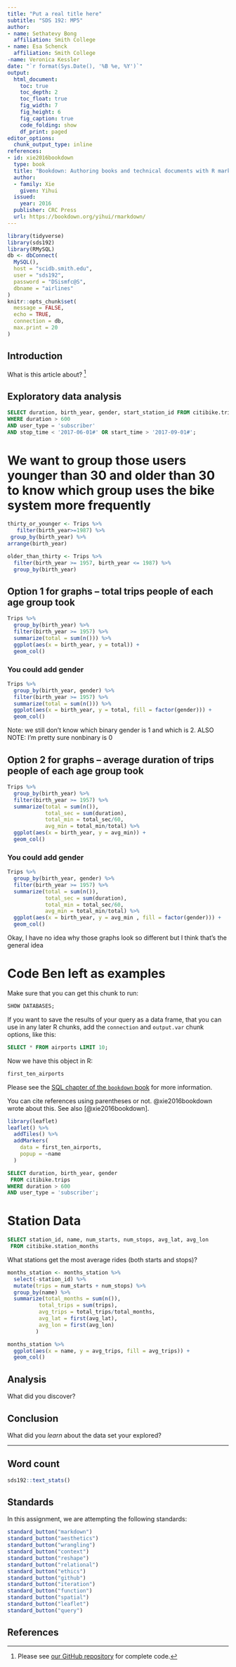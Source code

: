 ```yaml
---
title: "Put a real title here"
subtitle: "SDS 192: MP5"
author: 
- name: Sethatevy Bong
  affiliation: Smith College
- name: Esa Schenck
  affiliation: Smith College
-name: Veronica Kessler  
date: "`r format(Sys.Date(), '%B %e, %Y')`"
output: 
  html_document:
    toc: true
    toc_depth: 2
    toc_float: true
    fig_width: 7
    fig_height: 6
    fig_caption: true
    code_folding: show
    df_print: paged
editor_options: 
  chunk_output_type: inline
references:
- id: xie2016bookdown
  type: book
  title: "Bookdown: Authoring books and technical documents with R markdown"
  author: 
  - family: Xie
    given: Yihui
  issued:
    year: 2016
  publisher: CRC Press
  url: https://bookdown.org/yihui/rmarkdown/
---
```



```r
library(tidyverse)
library(sds192)
library(RMySQL)
db <- dbConnect(
  MySQL(), 
  host = "scidb.smith.edu", 
  user = "sds192", 
  password = "DSismfc@S", 
  dbname = "airlines"
)
knitr::opts_chunk$set(
  message = FALSE,
  echo = TRUE, 
  connection = db, 
  max.print = 20
)
```


## Introduction

What is this article about? [^github]

[^github]: Please see [our GitHub repository](https://github.com/sds192-s20/mp3-group-*) for complete code. 

## Exploratory data analysis

```sql
SELECT duration, birth_year, gender, start_station_id FROM citibike.trips
WHERE duration > 600
AND user_type = 'subscriber'
AND stop_time < '2017-06-01#' OR start_time > '2017-09-01#';
```


# We want to group those users younger than 30 and older than 30 to know which group uses the bike system more frequently

```r
thirty_or_younger <- Trips %>%
   filter(birth_year>=1987) %>%
 group_by(birth_year) %>% 
arrange(birth_year)
```

```r
older_than_thirty <- Trips %>% 
  filter(birth_year >= 1957, birth_year <= 1987) %>% 
  group_by(birth_year)
```

## Option 1 for graphs -- total trips people of each age group took

```r
Trips %>% 
  group_by(birth_year) %>% 
  filter(birth_year >= 1957) %>% 
  summarize(total = sum(n())) %>%
  ggplot(aes(x = birth_year, y = total)) + 
  geom_col()
```


### You could add gender

```r
Trips %>% 
  group_by(birth_year, gender) %>% 
  filter(birth_year >= 1957) %>% 
  summarize(total = sum(n())) %>%
  ggplot(aes(x = birth_year, y = total, fill = factor(gender))) + 
  geom_col()
```
Note: we still don't know which binary gender is 1 and which is 2.
ALSO NOTE: I'm pretty sure nonbinary is 0


## Option 2 for graphs -- average duration of trips people of each age group took

```r
Trips %>% 
  group_by(birth_year) %>% 
  filter(birth_year >= 1957) %>% 
  summarize(total = sum(n()),
            total_sec = sum(duration),
            total_min = total_sec/60,
            avg_min = total_min/total) %>%
  ggplot(aes(x = birth_year, y = avg_min)) + 
  geom_col()
```


### You could add gender

```r
Trips %>% 
  group_by(birth_year, gender) %>% 
  filter(birth_year >= 1957) %>% 
  summarize(total = sum(n()),
            total_sec = sum(duration),
            total_min = total_sec/60,
            avg_min = total_min/total) %>%
  ggplot(aes(x = birth_year, y = avg_min , fill = factor(gender))) + 
  geom_col()
```

Okay, I have no idea why those graphs look so different but I think that's the general idea


# Code Ben left as examples 
Make sure that you can get this chunk to run:

```sql
SHOW DATABASES;
```

If you want to save the results of your query as a data frame, that you can use in any later R chunks, add the `connection` and `output.var` chunk options, like this:

```sql
SELECT * FROM airports LIMIT 10;
```

Now we have this object in R:

```r
first_ten_airports
```

Please see the [SQL chapter of the `bookdown` book](
https://rmarkdown.rstudio.com/authoring_knitr_engines.html%23sql#sql) for more information. 

You can cite references using parentheses or not. @xie2016bookdown wrote about this. See also [@xie2016bookdown].

```r
library(leaflet)
leaflet() %>%
  addTiles() %>%
  addMarkers(
    data = first_ten_airports,
    popup = ~name
  )
```


```sql
SELECT duration, birth_year, gender
 FROM citibike.trips
WHERE duration > 600
AND user_type = 'subscriber';

```


# Station Data

```sql
SELECT station_id, name, num_starts, num_stops, avg_lat, avg_lon
 FROM citibike.station_months 
```

What stations get the most average rides (both starts and stops)?

```r
months_station <- months_station %>% 
  select(-station_id) %>% 
  mutate(trips = num_starts + num_stops) %>% 
  group_by(name) %>% 
  summarize(total_months = sum(n()),
          total_trips = sum(trips),
          avg_trips = total_trips/total_months,
          avg_lat = first(avg_lat),
          avg_lon = first(avg_lon)
         )
```


```r
months_station %>% 
  ggplot(aes(x = name, y = avg_trips, fill = avg_trips)) +
  geom_col()
```





## Analysis

What did you discover? 

## Conclusion

What did you *learn* about the data set your explored?  

---

## Word count

```r
sds192::text_stats()
```


## Standards

In this assignment, we are attempting the following standards:

```r
standard_button("markdown")
standard_button("aesthetics")
standard_button("wrangling")
standard_button("context")
standard_button("reshape")
standard_button("relational")
standard_button("ethics")
standard_button("github")
standard_button("iteration")
standard_button("function")
standard_button("spatial")
standard_button("leaflet")
standard_button("query")
```

## References

